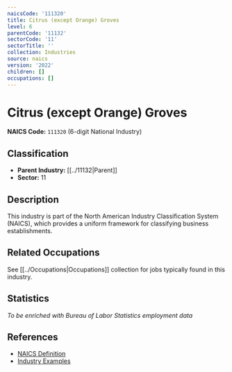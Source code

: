 ```yaml
---
naicsCode: '111320'
title: Citrus (except Orange) Groves
level: 6
parentCode: '11132'
sectorCode: '11'
sectorTitle: ''
collection: Industries
source: naics
version: '2022'
children: []
occupations: []
---
```

# Citrus (except Orange) Groves

**NAICS Code:** `111320` (6-digit National Industry)

## Classification

- **Parent Industry:** [[../11132|Parent]]
- **Sector:** 11

## Description

This industry is part of the North American Industry Classification System (NAICS), which provides a uniform framework for classifying business establishments.

## Related Occupations

See [[../Occupations|Occupations]] collection for jobs typically found in this industry.

## Statistics

*To be enriched with Bureau of Labor Statistics employment data*

## References

- [NAICS Definition](https://www.census.gov/naics/)
- [Industry Examples](https://www.census.gov/naics/2022NAICS/)
